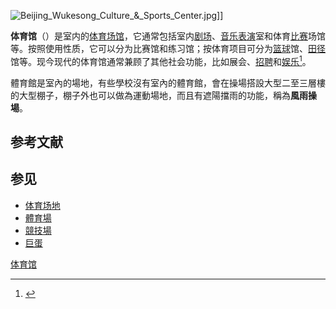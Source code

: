 {{Redirect|风雨操场|同名台湾电影|风雨操场 (电影)}}
[[File:Beijing_Wukesong_Culture_&_Sports_Center.jpg|thumb]]]]

'''体育馆'''（{{lang-en|gymnasium}}）是室内的[[体育场馆|体育场馆]]，它通常包括室内[[剧场|剧场]]、[[音乐|音乐]][[表演|表演]]室和体育[[比赛|比赛]]场馆等。按照使用性质，它可以分为比赛馆和练习馆；按体育项目可分为[[篮球|篮球]]馆、[[田径|田径]]馆等。现今现代的体育馆通常兼顾了其他社会功能，比如展会、[[招聘|招聘]]和[[娱乐|娱乐]]<ref>{{cite news|title = 全民健身日将至 科学化场馆运营再度引业内热议|url = http://sports.sina.com.cn/o/2013-08-07/22516711110.shtml|accessdate = 2013-11-30|website = 新浪网|archive-date = 2020-12-07|archive-url = https://web.archive.org/web/20201207021528/http://sports.sina.com.cn/o/2013-08-07/22516711110.shtml|dead-url = no}}</ref>。

體育館是室內的場地，有些學校沒有室內的體育館，會在操場搭設大型二至三層樓的大型棚子，棚子外也可以做為運動場地，而且有遮陽擋雨的功能，稱為'''風雨操場'''。

== 参考文献 ==
{{Reflist}}

== 参见 ==
{{Portal box|体育|建筑}}
* [[体育场地|体育场地]]
* [[體育場|體育場]]
* [[競技場|競技場]]
* [[巨蛋|巨蛋]]

{{gymnasium-stub}}

[[Category:体育馆|]]